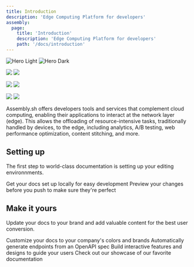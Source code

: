 ```yaml
---
title: Introduction
description: 'Edge Computing Platform for developers'
assembly:
  page:
    title: 'Introduction'
    description: 'Edge Computing Platform for developers'
    path: '/docs/introduction'
---
```


<img
  className="block dark:hidden"
  src="/docs-images/hero-light.svg"
  alt="Hero Light"
/>
<img
  className="hidden dark:block"
  src="/docs-images/hero-dark.svg"
  alt="Hero Dark"
/>


<img
  className="block dark:hidden"
  src="/docs-images/standard-light.jpg"
/>
<img
  className="hidden dark:block"
  src="/docs-images/standard-dark.jpg"
/>


<img
  className="block dark:hidden"
  src="/docs-images/assembly-client-sdk-light.jpg"
/>
<img
  className="hidden dark:block"
  src="/docs-images/assembly-client-sdk-dark.jpg"
/>


<img
  className="block dark:hidden"
  src="/docs-images/assembly-edge-proxy-light.jpg"
/>
<img
  className="hidden dark:block"
  src="/docs-images/assembly-edge-proxy-dark.jpg"
/>


Assembly.sh offers developers tools and services that complement cloud computing, enabling their applications to interact at the network layer (edge). This allows the offloading of resource-intensive tasks, traditionally handled by devices, to the edge, including analytics, A/B testing, web performance optimization, content stitching, and more.

## Setting up

The first step to world-class documentation is setting up your editing environnments.

<CardGroup cols={2}>
  <Card
    title="Edit Your Docs"
    icon="pen-to-square"
    href="https://mintlify.com/docs/quickstart"
  >
    Get your docs set up locally for easy development
  </Card>
  <Card
    title="Preview Changes"
    icon="image"
    href="https://mintlify.com/docs/development"
  >
    Preview your changes before you push to make sure they're perfect
  </Card>
</CardGroup>

## Make it yours

Update your docs to your brand and add valuable content for the best user conversion.

<CardGroup cols={2}>
  <Card
    title="Customize Style"
    icon="palette"
    href="https://mintlify.com/docs/settings/global"
  >
    Customize your docs to your company's colors and brands
  </Card>
  <Card
    title="Reference APIs"
    icon="code"
    href="https://mintlify.com/docs/api-playground/openapi"
  >
    Automatically generate endpoints from an OpenAPI spec
  </Card>
  <Card
    title="Add Components"
    icon="screwdriver-wrench"
    href="https://mintlify.com/docs/components/accordion"
  >
    Build interactive features and designs to guide your users
  </Card>
  <Card
    title="Get Inspiration"
    icon="stars"
    href="https://mintlify.com/showcase"
  >
    Check out our showcase of our favorite documentation
  </Card>
</CardGroup>

<Snippet file="snippet-assembly-sdk.mdx" />

